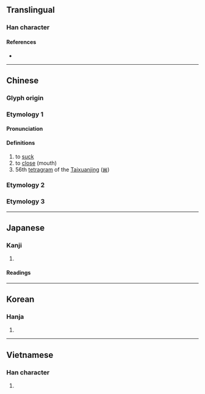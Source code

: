 {{character info}}
==Translingual==

===Han character===
{{Han char|rn=30|rad=口|as=08|sn=11|four=|canj=RC,XXRC|ids=⿰口金}}

====References====
* {{Han ref|kx=0193.110|dkj=03755|dj=0413.220|hdz=10643.070|uh=552B|ud=21803}}

----

==Chinese==
{{zh-forms}}

===Glyph origin===
{{Han etym}}

===Etymology 1===

====Pronunciation====
{{zh-pron
|m=jìn
|c=am4,gam3,jam4,ngam4
|mc=2
|oc=1
|cat=n,v
}}
{{attention|zh|check needed}}

====Definitions====
{{zh-hanzi}}

# to [[suck]]
# to [[close]] (mouth)
# 56th [[tetragram]] of the [[Taixuanjing]] ([[𝌽]])

===Etymology 2===
{{zh-see|吟|v}}

===Etymology 3===
{{zh-see|崟|v}}

----

==Japanese==

===Kanji===
{{ja-kanji|grade=|rs=口08}}

# {{rfdef|ja|sort=口08}}

====Readings====
{{ja-readings|on=[[ぎん]] (gin), [[ごん]] (gon), [[きん]] (kin)|kun=[[どもる]] (domoru), [[おとじる]] (otojiru), [[ううたう]] (uutau)}}

----

==Korean==

===Hanja===
{{ko-hanja|hangeul=금|rv=geum|mr=kŭm}}

# {{rfdef|ko|sort=口08}}

----

==Vietnamese==

===Han character===
{{vi-hantu|[[câm]], [[cẩm]], [[gặm]], [[ngẩm]], [[ngẫm]], [[căm]], [[gẫm]], [[ngậm]]|rs=口08}}

# {{rfdef|vi|sort=口08}}